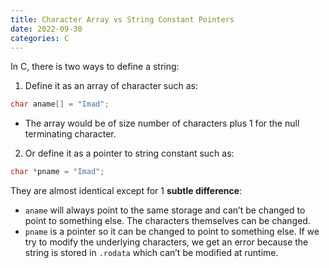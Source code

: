 ```yaml
---
title: Character Array vs String Constant Pointers
date: 2022-09-30
categories: C
---
```

In C, there is two ways to define a string:

1. Define it as an array of character such as:
```C
char aname[] = "Imad";
```
- The array would be of size number of characters plus 1 for the null terminating character.
2. Or define it as a pointer to string constant such as:
```C
char *pname = "Imad";
```

They are almost identical except for 1 **subtle difference**:

- `aname` will always point to the same storage and can't be changed to point to something else. The characters themselves can be changed.
- `pname` is a pointer so it can be changed to point to something else. If we try to modify the underlying characters, we get an error because the string is stored in `.rodata` which can't be modified at runtime.
